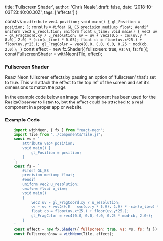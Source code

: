 
  title: 'Fullscreen Shader',
  author: 'Chris Neale',
  draft: false,
  date: '2018-10-03T23:40:00.00Z',
  tags: ['effects']
}

const vs = `
  attribute vec4 position;
  void main() {
    gl_Position = position;
  }
`;
const fs = `
  #ifdef GL_ES
  precision mediump float;
  #endif
  uniform vec2 u_resolution;
  uniform float u_time;
  void main()
  {
      vec2 uv = gl_FragCoord.xy / u_resolution;
      uv = uv + vec2(0.5 - cos(uv.y * 8.0), 2.0) * (sin(u_time) * 0.05);
      float cb = floor(uv.x*25.) + floor(uv.y*25.);
      gl_FragColor = vec4(0.0, 0.0, 0.0, 0.25 * mod(cb, 2.0));
  }
`
const effect = new fx.Shader({ fullscreen: true, vs: vs, fs: fs });
const FullscreenShader = withNeon(Tile, effect);

### Fullscreen Shader

React Neon fullscreen effects by passing an option of 'fullscreen' that's set to true. This will attach the effect to the top left of the screen and set it's dimensions to match the page.

<FullscreenShader mixmode="multiply" />

In the example code below an image Tile component has been used for the ResizeObserver to listen to, but the effect could be attached to a real component in a proper app or website.

### Example Code

```javascript
    import withNeon, { fx } from "react-neon";
    import Tile from "../components/Tile.js";
    const vs = `
        attribute vec4 position;
        void main() {
            gl_Position = position;
        }
    `;
    const fs = `
        #ifdef GL_ES
        precision mediump float;
        #endif
        uniform vec2 u_resolution;
        uniform float u_time;
        void main()
        {
            vec2 uv = gl_FragCoord.xy / u_resolution;
            uv = uv + vec2(0.5 - cos(uv.y * 8.0), 2.0) * (sin(u_time) * 0.05);
            float cb = floor(uv.x*25.) + floor(uv.y*25.);
            gl_FragColor = vec4(0.0, 0.0, 0.0, 0.25 * mod(cb, 2.0));
        }
    `
    const effect = new fx.Shader({ fullscreen: true, vs: vs, fs: fs });
    const FullscreenSnow = withNeon(Tile, effect);
```
